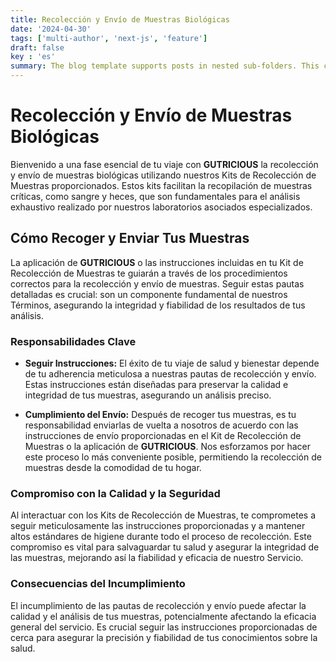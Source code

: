 ```yaml
---
title: Recolección y Envío de Muestras Biológicas
date: '2024-04-30'
tags: ['multi-author', 'next-js', 'feature']
draft: false
key : 'es'
summary: The blog template supports posts in nested sub-folders. This can be used to group posts of similar content e.g. a multi-part course.
---
```


# Recolección y Envío de Muestras Biológicas

Bienvenido a una fase esencial de tu viaje con **GUTRICIOUS** la recolección y envío de muestras biológicas utilizando nuestros Kits de Recolección de Muestras proporcionados. Estos kits facilitan la recopilación de muestras críticas, como sangre y heces, que son fundamentales para el análisis exhaustivo realizado por nuestros laboratorios asociados especializados.

## Cómo Recoger y Enviar Tus Muestras

La aplicación de **GUTRICIOUS** o las instrucciones incluidas en tu Kit de Recolección de Muestras te guiarán a través de los procedimientos correctos para la recolección y envío de muestras. Seguir estas pautas detalladas es crucial: son un componente fundamental de nuestros Términos, asegurando la integridad y fiabilidad de los resultados de tus análisis.

### **Responsabilidades Clave**

- **Seguir Instrucciones:** El éxito de tu viaje de salud y bienestar depende de tu adherencia meticulosa a nuestras pautas de recolección y envío. Estas instrucciones están diseñadas para preservar la calidad e integridad de tus muestras, asegurando un análisis preciso.

- **Cumplimiento del Envío:** Después de recoger tus muestras, es tu responsabilidad enviarlas de vuelta a nosotros de acuerdo con las instrucciones de envío proporcionadas en el Kit de Recolección de Muestras o la aplicación de **GUTRICIOUS**. Nos esforzamos por hacer este proceso lo más conveniente posible, permitiendo la recolección de muestras desde la comodidad de tu hogar.

### **Compromiso con la Calidad y la Seguridad**

Al interactuar con los Kits de Recolección de Muestras, te comprometes a seguir meticulosamente las instrucciones proporcionadas y a mantener altos estándares de higiene durante todo el proceso de recolección. Este compromiso es vital para salvaguardar tu salud y asegurar la integridad de las muestras, mejorando así la fiabilidad y eficacia de nuestro Servicio.

### **Consecuencias del Incumplimiento**

El incumplimiento de las pautas de recolección y envío puede afectar la calidad y el análisis de tus muestras, potencialmente afectando la eficacia general del servicio. Es crucial seguir las instrucciones proporcionadas de cerca para asegurar la precisión y fiabilidad de tus conocimientos sobre la salud.